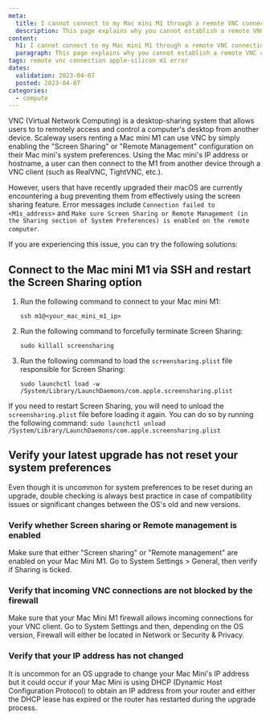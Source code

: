 ```yaml
---
meta:
  title: I cannot connect to my Mac mini M1 through a remote VNC connection
  description: This page explains why you cannot establish a remote VNC connection to your Mac mini M1
content:
  h1: I cannot connect to my Mac mini M1 through a remote VNC connection
  paragraph: This page explains why you cannot establish a remote VNC connection to your Mac mini M1
tags: remote vnc connection apple-silicon m1 error 
dates:
  validation: 2023-04-07
  posted: 2023-04-07
categories:
  - compute
---
```


<Macro id="iam-requirements" />

VNC (Virtual Network Computing) is a desktop-sharing system that allows users to to remotely access and control a computer's desktop from another device. Scaleway users renting a Mac mini M1 can use VNC by simply enabling the "Screen Sharing" or "Remote Management" configuration on their Mac mini's system preferences. Using the Mac mini's IP address or hostname, a user can then connect to the M1 from another device through a VNC client (such as RealVNC, TightVNC, etc.).

However, users that have recently upgraded their macOS are currently encountering a bug preventing them from effectively using the screen sharing feature. Error messages include `Connection failed to <M1s_address>` and `Make sure Screen Sharing or Remote Management (in the Sharing section of System Preferences) is enabled on the remote computer`. 

If you are experiencing this issue, you can try the following solutions:

## Connect to the Mac mini M1 via SSH and restart the Screen Sharing option

1. Run the following command to connect to your Mac mini M1:
    ```
    ssh m1@<your_mac_mini_m1_ip>
    ```

2. Run the following command to forcefully terminate Screen Sharing:
    ```
    sudo killall screensharing
    ```

3. Run the following command to load the `screensharing.plist` file responsible for Screen Sharing: 
    ```
    sudo launchctl load -w /System/Library/LaunchDaemons/com.apple.screensharing.plist
    ```

If you need to restart Screen Sharing, you will need to unload the `screensharing.plist` file before loading it again. You can do so by running the following command:
    ```
    sudo launchctl unload /System/Library/LaunchDaemons/com.apple.screensharing.plist
    ```

## Verify your latest upgrade has not reset your system preferences

Even though it is uncommon for system preferences to be reset during an upgrade, double checking is always best practice in case of compatibility issues or significant changes between the OS's old and new versions.

### Verify whether Screen sharing or Remote management is enabled

Make sure that either "Screen sharing" or "Remote management" are enabled on your Mac Mini M1. Go to System Settings > General, then verify if Sharing is ticked. 

### Verify that incoming VNC connections are not blocked by the firewall

Make sure that your Mac Mini M1 firewall allows incoming connections for your VNC client. Go to System Settings and then, depending on the OS version, Firewall will either be located in Network or Security & Privacy.

### Verify that your IP address has not changed

It is uncommon for an OS upgrade to change your Mac Mini's IP address but it could occur if your Mac Mini is using DHCP (Dynamic Host Configuration Protocol) to obtain an IP address from your router and either the DHCP lease has expired or the router has restarted during the upgrade process.